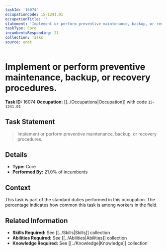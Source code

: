 ```yaml
---
taskId: '16074'
occupationCode: 15-1241.01
occupationTitle: ''
statement: 'Implement or perform preventive maintenance, backup, or recovery procedures.'
taskType: Core
incumbentsResponding: 21
collection: Tasks
source: onet
---
```

# Implement or perform preventive maintenance, backup, or recovery procedures.

**Task ID:** 16074
**Occupation:** [[../Occupations|Occupation]] with code `15-1241.01`

## Task Statement

> Implement or perform preventive maintenance, backup, or recovery procedures.

## Details

- **Type:** Core
- **Performed By:** 21.0% of incumbents

## Context

This task is part of the standard duties performed in this occupation. The percentage indicates how common this task is among workers in the field.

## Related Information

- **Skills Required:** See [[../Skills|Skills]] collection
- **Abilities Required:** See [[../Abilities|Abilities]] collection
- **Knowledge Required:** See [[../Knowledge|Knowledge]] collection
